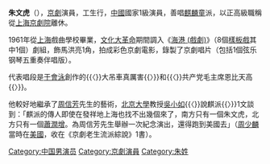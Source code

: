 {{Unreferenced|time=2014-05-20T02:08:35+00:00}}
'''朱文虎'''（{{bd|1938年}}），[[京劇|京劇]]演員，工生行，[[中國|中國]]國家1級演員，善唱[[麒麟童|麒麟童]]派，以正高級職稱從[[上海京劇院|上海京劇院]]離休。

1961年從[[上海|上海]]戲曲學校畢業，[[文化大革命|文化大革命]]期間調入《[[海港_(戲劇)|海港 (戲劇)]]》（8個[[樣板戲|樣板戲]]其中1個）劇組，飾馬洪亮1角，拍成彩色京劇電影，錄製了京劇唱片（包括1個弦乐钢琴五重奏伴唱版）。

代表唱段是[[于會泳|于會泳]]創作的{{〈}}大吊車真厲害{{〉}}和{{〈}}共产党毛主席恩比天高{{〉}}。

他較好地繼承了[[周信芳|周信芳]]先生的藝術，[[北京大學|北京大學]]教授[[吳小如|吳小如]]{{〈}}說麒派{{〉}}1文談到：「麒派的傳人即使在發祥地上海也找不出幾個來了，南方只有一個朱文虎，北方只有一個[[蕭潤增|蕭潤增]]。為周信芳先生舉辦一次紀念演出，還得跑到美國去」（[[周少麟|周少麟]]當時在[[美國|美國]]，收在《京劇老生流派綜說》1書）。

[[Category:中国男演员|Category:中国男演员]]
[[Category:京劇演員|Category:京劇演員]]
[[Category:朱姓|Category:朱姓]]